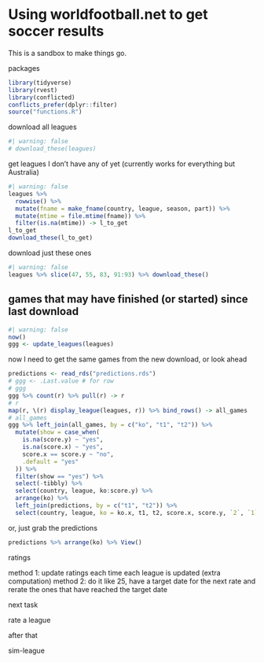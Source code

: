 # Using worldfootball.net to get soccer results

This is a sandbox to make things go.

packages

```r
library(tidyverse)
library(rvest)
library(conflicted)
conflicts_prefer(dplyr::filter)
source("functions.R")
```

download all leagues

```r
#| warning: false
# download_these(leagues)
```

get leagues I don't have any of yet (currently works for everything but Australia)

```r
#| warning: false
leagues %>% 
  rowwise() %>% 
  mutate(fname = make_fname(country, league, season, part)) %>% 
  mutate(mtime = file.mtime(fname)) %>% 
  filter(is.na(mtime)) -> l_to_get
l_to_get
download_these(l_to_get)
```

download just these ones

```r
#| warning: false
leagues %>% slice(47, 55, 83, 91:93) %>% download_these()
```

## games that may have finished (or started) since last download

```r
#| warning: false
now()
ggg <- update_leagues(leagues)
```

now I need to get the same games from the new download, or look ahead

```r
predictions <- read_rds("predictions.rds")
# ggg <- .Last.value # for row
# ggg
ggg %>% count(r) %>% pull(r) -> r
# r
map(r, \(r) display_league(leagues, r)) %>% bind_rows() -> all_games
# all_games
ggg %>% left_join(all_games, by = c("ko", "t1", "t2")) %>% 
  mutate(show = case_when(
    is.na(score.y) ~ "yes",
    is.na(score.x) ~ "yes",
    score.x == score.y ~ "no",
    .default = "yes"
  )) %>% 
  filter(show == "yes") %>% 
  select(-tibbly) %>% 
  select(country, league, ko:score.y) %>% 
  arrange(ko) %>% 
  left_join(predictions, by = c("t1", "t2")) %>% 
  select(country, league, ko = ko.x, t1, t2, score.x, score.y, `2`, `1`, `0`) %>% View(str_c("at: ", now()))
```

or, just grab the predictions

```r
predictions %>% arrange(ko) %>% View()
```

ratings

method 1: update ratings each time each league is updated (extra computation) method 2: do it like 25, have a target date for the next rate and rerate the ones that have reached the target date

next task

rate a league

after that

sim-league
